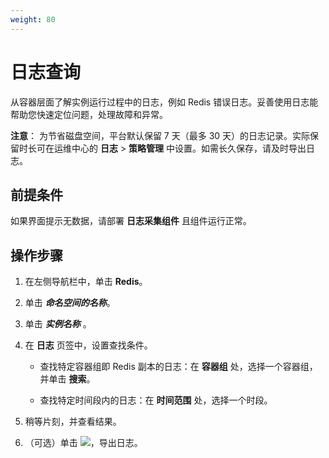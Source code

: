 ```yaml
---
weight: 80
---
```


# 日志查询

从容器层面了解实例运行过程中的日志，例如 Redis 错误日志。妥善使用日志能帮助您快速定位问题，处理故障和异常。

**注意**： 为节省磁盘空间，平台默认保留 7 天（最多 30 天）的日志记录。实际保留时长可在运维中心的 **日志** > **策略管理** 中设置。如需长久保存，请及时导出日志。

## 前提条件

如果界面提示无数据，请部署 **日志采集组件** 且组件运行正常。

## 操作步骤

1. 在左侧导航栏中，单击 **Redis**。

2. 单击 ***命名空间的名称***。

2. 单击 ***实例名称*** 。
    
3. 在 **日志** 页签中，设置查找条件。

    * 查找特定容器组即 Redis 副本的日志：在 **容器组** 处，选择一个容器组，并单击 **搜索**。
    
    * 查找特定时间段内的日志：在 **时间范围** 处，选择一个时段。

4. 稍等片刻，并查看结果。

5. （可选）单击 ![](/zh/img/44buttonexport.png)，导出日志。

